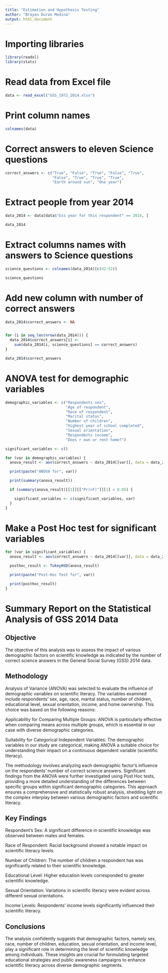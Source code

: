 ```yaml
---
title: "Estimation and Hypothesis Testing"
author: "Brayan Duran Medina"
output: html_document
---
```


# Importing libraries
```r
library(readxl)
library(stats)
```

# Read data from Excel file
```r
data <- read_excel("GSS_1972_2014.xlsx")
```

# Print column names
```r
colnames(data)
```

# Correct answers to eleven Science questions
```r
correct_answers <- c("True", "False", "True", "False", "True",
                     "False", "True", "True", "True",
                     "Earth around sun", "One year")
```

# Extract people from year 2014
```r
data_2014 <- data[data$"Gss year for this respondent" == 2014, ]

data_2014
```

# Extract columns names with answers to Science questions
```r
science_questions <- colnames(data_2014)[c(42:52)]

science_questions
```

# Add new column with number of correct answers
```r
data_2014$correct_answers <- NA


for (i in seq_len(nrow(data_2014))) {
  data_2014$correct_answers[i] <-
    sum(data_2014[i, science_questions] == correct_answers)
}

data_2014$correct_answers
```

# ANOVA test for demographic variables
```r

demographic_variables <- c("Respondents sex",
                           "Age of respondent",
                           "Race of respondent",
                           "Marital status",
                           "Number of children",
                           "Highest year of school completed",
                           "Sexual orientation",
                           "Respondents income",
                           "Does r own or rent home?")

significant_variables <- c()

for (var in demographic_variables) {
  anova_result <- aov(correct_answers ~ data_2014[[var]], data = data_2014)

  print(paste("ANOVA for", var))

  print(summary(anova_result))

  if (summary(anova_result)[[1]][["Pr(>F)"]][1] < 0.05) {

    significant_variables <- c(significant_variables, var)
  }
}
```

# Make a Post Hoc test for significant variables
```r

for (var in significant_variables) {
  anova_result <- aov(correct_answers ~ data_2014[[var]], data = data_2014)

  posthoc_result <- TukeyHSD(anova_result)

  print(paste("Post-Hoc Test for", var))

  print(posthoc_result)
}
```

# Summary Report on the Statistical Analysis of GSS 2014 Data

## Objective

The objective of this analysis was to assess the impact of various demographic factors on scientific knowledge as indicated by the number of correct science answers in the General Social Survey (GSS) 2014 data.

## Methodology

Analysis of Variance (ANOVA) was selected to evaluate the influence of demographic variables on scientific literacy. The variables examined include respondents’ sex, age, race, marital status, number of children, educational level, sexual orientation, income, and home ownership. This choice was based on the following reasons:

Applicability for Comparing Multiple Groups: ANOVA is particularly effective when comparing means across multiple groups, which is essential in our case with diverse demographic categories.

Suitability for Categorical Independent Variables: The demographic variables in our study are categorical, making ANOVA a suitable choice for understanding their impact on a continuous dependent variable (scientific literacy).

The methodology involves analyzing each demographic factor's influence on the respondents' number of correct science answers. Significant findings from the ANOVA were further investigated using Post Hoc tests, providing a more detailed understanding of the differences between specific groups within significant demographic categories. This approach ensures a comprehensive and statistically robust analysis, shedding light on the complex interplay between various demographic factors and scientific literacy.

## Key Findings

Respondent's Sex: A significant difference in scientific knowledge was observed between males and females.

Race of Respondent: Racial background showed a notable impact on scientific literacy levels.

Number of Children: The number of children a respondent has was significantly related to their scientific knowledge.

Educational Level: Higher education levels corresponded to greater scientific knowledge.

Sexual Orientation: Variations in scientific literacy were evident across different sexual orientations.

Income Levels: Respondents' income levels significantly influenced their scientific literacy.

## Conclusions

The analysis confidently suggests that demographic factors, namely sex, race, number of children, education, sexual orientation, and income level, play a significant role in determining the level of scientific knowledge among individuals. These insights are crucial for formulating targeted educational strategies and public awareness campaigns to enhance scientific literacy across diverse demographic segments.